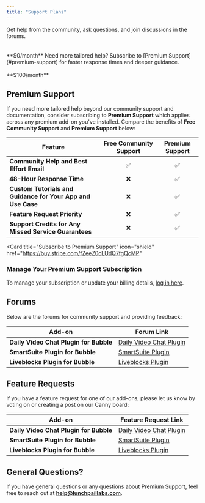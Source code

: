 ```yaml
---
title: "Support Plans"
---
```


<CardGroup cols={2}>
  <Card
    title="Free Community Support"
    icon="comments"
    href="#free-community-support"
  >
    Get help from the community, ask questions, and join discussions in the
    forums.
    <br />
    <br />
    <br />
    **$0/month**
  </Card>
  <Card
    title="Premium Support"
    icon="shield"
    href="https://buy.stripe.com/fZeeZ0cLUdQ7fgQcMP"
  >
    Need more tailored help? Subscribe to [Premium Support](#premium-support)
    for faster response times and deeper guidance.
    <br />
    <br />
    **$100/month**
  </Card>
</CardGroup>

## Premium Support

If you need more tailored help beyond our community support and documentation, consider subscribing to **Premium Support** which applies across any premium add-on you've installed. Compare the benefits of **Free Community Support** and **Premium Support** below:

| **Feature**                                                 | **Free Community Support** | **Premium Support** |
| ----------------------------------------------------------- | :------------------------: | :-----------------: |
| **Community Help and Best Effort Email**                    |             ✅             |         ✅          |
| **48-Hour Response Time**                                   |             ❌             |         ✅          |
| **Custom Tutorials and Guidance for Your App and Use Case** |             ❌             |         ✅          |
| **Feature Request Priority**                                |             ❌             |         ✅          |
| **Support Credits for Any Missed Service Guarantees**       |             ❌             |         ✅          |

<Card
  title="Subscribe to Premium Support"
  icon="shield"
  href="https://buy.stripe.com/fZeeZ0cLUdQ7fgQcMP"
></Card>

### Manage Your Premium Support Subscription

To manage your subscription or update your billing details, [log in here](https://billing.stripe.com/p/login/cN2cO37xGbhu9zi7ss).

## Forums

Below are the forums for community support and providing feedback:

| **Add-on**                             | **Forum Link**                                                                               |
| -------------------------------------- | -------------------------------------------------------------------------------------------- |
| **Daily Video Chat Plugin for Bubble** | [Daily Video Chat Plugin](https://forum.bubble.io/t/new-free-plugin-daily-video-chat/)       |
| **SmartSuite Plugin for Bubble**       | [SmartSuite Plugin](https://forum.bubble.io/t/integrating-smartsuite-data-with-bubble/)      |
| **Liveblocks Plugin for Bubble**       | [Liveblocks Plugin](https://forum.bubble.io/t/new-free-plugin-liveblocks-by-lunch-pail-labs) |

## Feature Requests

If you have a feature request for one of our add-ons, please let us know by voting on or creating a post on our Canny board:

| **Add-on**                             | **Feature Request Link**                                                                                                  |
| -------------------------------------- | ------------------------------------------------------------------------------------------------------------------------- |
| **Daily Video Chat Plugin for Bubble** | [Daily Video Chat Plugin](https://lunchpaillabs.canny.io/feature-requests?selectedCategory=daily-video-plugin-for-bubble) |
| **SmartSuite Plugin for Bubble**       | [SmartSuite Plugin](https://lunchpaillabs.canny.io/feature-requests?selectedCategory=smartsuite-plugin-for-bubble)        |
| **Liveblocks Plugin for Bubble**       | [Liveblocks Plugin](https://lunchpaillabs.canny.io/feature-requests?selectedCategory=liveblocks-plugin-for-bubble)        |

## General Questions?

If you have general questions or any questions about Premium Support, feel free to reach out at **[help@lunchpaillabs.com](mailto:help@lunchpaillabs.com)**.
